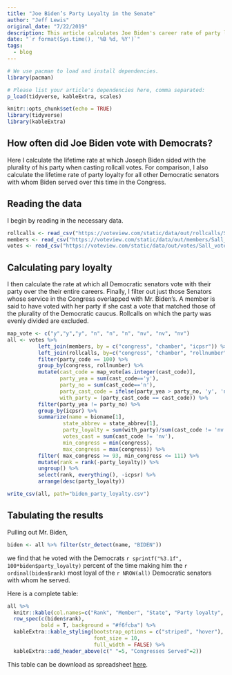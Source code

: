 ```yaml
---
title: "Joe Biden’s Party Loyalty in the Senate"
author: "Jeff Lewis"
original_date: "7/22/2019"
description: This article calculates Joe Biden's career rate of party loyalty in the Senate and compares that rate to the party loyalty rates of all other Democratic senators with whom he served.
date: "`r format(Sys.time(), '%B %d, %Y')`"
tags:
  - blog
---
```


```r
# We use pacman to load and install dependencies.
library(pacman)

# Please list your article's dependencies here, comma separated:
p_load(tidyverse, kableExtra, scales)
```

```r
knitr::opts_chunk$set(echo = TRUE)
library(tidyverse)
library(kableExtra)
```

## How often did Joe Biden vote with Democrats?

Here I calculate the lifetime rate at which Joseph Biden sided with the plurality of his party when casting rollcall votes.  For comparison, I also calculate the lifetime rate of party loyalty for all other Democratic senators with whom Biden served over this time in the Congress.   

## Reading the data

I begin by reading in the necessary data.

```r
rollcalls <- read_csv("https://voteview.com/static/data/out/rollcalls/Sall_rollcalls.csv")
members <- read_csv("https://voteview.com/static/data/out/members/Sall_members.csv")
votes <- read_csv("https://voteview.com/static/data/out/votes/Sall_votes.csv")
```

## Calculating pary loyalty

I then calculate the rate at which all Democratic senators vote with their party over the their entire careers.  Finally, I filter out just those Senators whose service in the Congress overlapped with Mr. Biden's.  A member is said to have voted with her party if she cast a vote that matched those of the plurality of the Democratic caucus.  Rollcalls on which the party was evenly divided are excluded.      

```r
map_vote <- c("y","y","y", "n", "n", "n", "nv", "nv", "nv")
all <- votes %>% 
          left_join(members, by = c("congress", "chamber", "icpsr")) %>%
          left_join(rollcalls, by=c("congress", "chamber", "rollnumber")) %>%
          filter(party_code == 100) %>%
          group_by(congress, rollnumber) %>%
          mutate(cast_code = map_vote[as.integer(cast_code)], 
                 party_yea = sum(cast_code=='y'), 
                 party_no = sum(cast_code=='n'),
                 party_cast_code = ifelse(party_yea > party_no, 'y', 'n'),
                 with_party = (party_cast_code == cast_code)) %>%
          filter(party_yea != party_no) %>%
          group_by(icpsr) %>%
          summarize(name = bioname[1],
                  state_abbrev = state_abbrev[1],
                  party_loyalty = sum(with_party)/sum(cast_code != 'nv'),
                  votes_cast = sum(cast_code != 'nv'),
                  min_congress = min(congress),
                  max_congress = max(congress)) %>%
          filter( max_congress >= 93, min_congress <= 111) %>%
          mutate(rank = rank(-party_loyalty)) %>%
          ungroup() %>%
          select(rank, everything(), -icpsr) %>%
          arrange(desc(party_loyalty))

write_csv(all, path="biden_party_loyalty.csv")
```

## Tabulating the results

Pulling out Mr. Biden, 
```r
biden <- all %>% filter(str_detect(name, "BIDEN"))
```
we find that he voted with the Democrats `r sprintf("%3.1f", 100*biden$party_loyalty)` percent of the time making him the `r ordinal(biden$rank)` most loyal of the `r NROW(all)` Democratic senators with whom he served. 

Here is a complete table:

```r
all %>%
  knitr::kable(col.names=c("Rank", "Member", "State", "Party loyalty", "Votes Cast", "First", "Last")) %>%
  row_spec(c(biden$rank), 
           bold = T, background = "#f6fcba") %>%
  kableExtra::kable_styling(bootstrap_options = c("striped", "hover"),
                            font_size = 10, 
                            full_width = FALSE) %>%
  kableExtra::add_header_above(c(" "=5, "Congresses Served"=2))
```

This table can be download as spreadsheet [here](biden_party_loyalty.csv).
